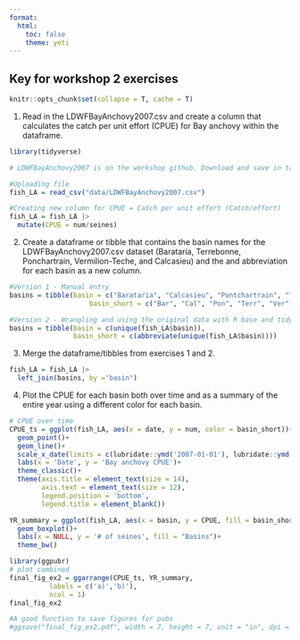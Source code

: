 ```yaml
---
format: 
  html:
    toc: false
    theme: yeti
---
```

## Key for workshop 2 exercises
```r
knitr::opts_chunk$set(collapse = T, cache = T)
```


1. Read in the LDWFBayAnchovy2007.csv and create a column that calculates the catch per unit effort (CPUE) for Bay anchovy within the dataframe.

```r
library(tidyverse)

# LDWFBayAnchovy2007 is on the workshop github. Download and save in targeted working directory

#Uploading file
fish_LA = read_csv("data/LDWFBayAnchovy2007.csv")

#Creating new column for CPUE = Catch per unit effort (Catch/effort)
fish_LA = fish_LA |> 
  mutate(CPUE = num/seines)
```

2. Create a dataframe or tibble that contains the basin names for the LDWFBayAnchovy2007.csv dataset (Barataria, Terrebonne, Ponchartrain, Vermilion-Teche, and Calcasieu) and the and abbreviation for each basin as a new column. 
```r
#Version 1 - Manual entry
basins = tibble(basin = c("Barataria", "Calcasieu", "Pontchartrain", "Terrebonne", "Vermilion-Teche"),
                    basin_short = c("Bar", "Cal", "Pon", "Terr", "Ver"))

#Version 2 - Wrangling and using the original data with R base and tidyr functions
basins = tibble(basin = c(unique(fish_LA$basin)),
                basin_short = c(abbreviate(unique(fish_LA$basin))))
```

3. Merge the dataframe/tibbles from exercises 1 and 2. 
```r
fish_LA = fish_LA |> 
  left_join(basins, by ="basin")
```

4. Plot the CPUE for each basin both over time and as a summary of the entire year using a different color for each basin. 

```r
# CPUE over time
CPUE_ts = ggplot(fish_LA, aes(x = date, y = num, color = basin_short))+
  geom_point()+
  geom_line()+
  scale_x_date(limits = c(lubridate::ymd('2007-01-01'), lubridate::ymd('2007-12-01')))+
  labs(x = 'Date', y = 'Bay anchovy CPUE')+
  theme_classic()+
  theme(axis.title = element_text(size = 14),
        axis.text = element_text(size = 12),
        legend.position = 'bottom',
        legend.title = element_blank())

YR_summary = ggplot(fish_LA, aes(x = basin, y = CPUE, fill = basin_short))+
  geom_boxplot()+
  labs(x = NULL, y = '# of seines', fill = "Basins")+
  theme_bw()

library(ggpubr)
# plot combined
final_fig_ex2 = ggarrange(CPUE_ts, YR_summary,
          labels = c('a)','b)'),
          ncol = 1)
final_fig_ex2

#A good function to save figures for pubs
#ggsave("final_fig_ex2.pdf", width = 7, height = 7, unit = "in", dpi = 300)

```
